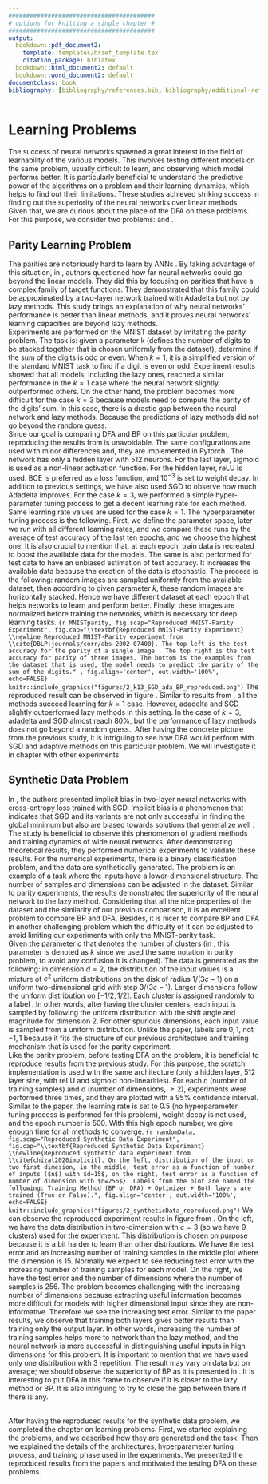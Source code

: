 ```yaml
---
#########################################
# options for knitting a single chapter #
#########################################
output:
  bookdown::pdf_document2:
    template: templates/brief_template.tex
    citation_package: biblatex
  bookdown::html_document2: default
  bookdown::word_document2: default
documentclass: book
bibliography: [bibliography/references.bib, bibliography/additional-references.bib]
---
```


# Learning Problems {#chap:chapter_2}
\minitoc <!-- this will include a mini table of contents-->

<!-- LaTeX normally does not indent the first line after a heading - however, it does so after the mini table of contents. You can manually tell it not to with \noindent -->

\noindent The success of neural networks spawned a great interest in the field of learnability of the various models. This involves testing different models on the same problem, usually difficult to learn, and observing which model performs better. It is particularly beneficial to understand the predictive power of the algorithms on a problem and their learning dynamics, which helps to find out their limitations. These studies achieved striking success in finding out the superiority of the neural networks over linear methods. Given that, we are curious about the place of the DFA on these problems. For this purpose, we consider two problems: \textbf{parity learning} and \textbf{synthetic data problem}.

## Parity Learning Problem
The parities are notoriously hard to learn by ANNs \cite{DBLP:journals/corr/abs-1807-06399}. By taking advantage of this situation, in \cite{DBLP:journals/corr/abs-2002-07400}, authors questioned how far neural networks could go beyond the linear models. They did this by focusing on parities that have a complex family of target functions. They demonstrated that this family could be approximated by a two-layer network trained with Adadelta but not by lazy methods. This study brings an explanation of why neural networks' performance is better than linear methods, and it proves neural networks' learning capacities are beyond lazy methods.\
Experiments are performed on the MNIST dataset by imitating the parity problem. The task is: given a parameter k (defines the number of digits to be stacked together that is chosen uniformly from the dataset), determine if the sum of the digits is odd or even. When $k=1$, it is a simplified version of the standard MNIST task to find if a digit is even or odd. Experiment results showed that all models, including the lazy ones, reached a similar performance in the $k=1$ case where the neural network slightly outperformed others. On the other hand, the problem becomes more difficult for the case $k=3$ because models need to compute the parity of the digits' sum. In this case, there is a drastic gap between the neural network and lazy methods. Because the predictions of lazy methods did not go beyond the random guess.\
Since our goal is comparing DFA and BP on this particular problem, reproducing the results from \cite{DBLP:journals/corr/abs-2002-07400} is unavoidable. The same configurations are used with minor differences and, they are implemented in Pytorch \cite{NEURIPS2019_9015}. The network has only a hidden layer with $512$ neurons. For the last layer, sigmoid is used as a non-linear activation function. For the hidden layer, reLU is used. BCE is preferred as a loss function, and $10^{-3}$ is set to weight decay. In addition to previous settings, we have also used SGD to observe how much Adadelta improves. For the case $k=3$, we performed a simple hyper-parameter tuning process to get a decent learning rate for each method. Same learning rate values are used for the case $k=1$. The hyperparameter tuning process is the following. First, we define the parameter space, later we run with all different learning rates, and we compare these runs by the average of test accuracy of the last ten epochs, and we choose the highest one. It is also crucial to mention that, at each epoch, train data is recreated to boost the available data for the models. The same is also performed for test data to have an unbiased estimation of test accuracy. It increases the available data because the creation of the data is stochastic. The process is the following: random images are sampled uniformly from the available dataset, then according to given parameter $k$, these random images are horizontally stacked. Hence we have different dataset at each epoch that helps networks to learn and perform better. Finally, these images are normalized before training the networks, which is necessary for deep learning tasks. 
```{r MNISTparity, fig.scap="Reproduced MNIST-Parity Experiment", fig.cap="\\textbf{Reproduced MNIST-Parity Experiment} \\newline Reproduced MNIST-Parity experiment from \\cite{DBLP:journals/corr/abs-2002-07400}. The top left is the test accuracy for the parity of a single image . The top right is the test accuracy for parity of three images. The bottom is the examples from the dataset that is used, the model needs to predict the parity of the sum of the digits." , fig.align='center', out.width='100%', echo=FALSE}
knitr::include_graphics("figures/2_k13_SGD_ada_BP_reproduced.png")
```
\noindent The reproduced result can be observed in figure \ref{fig:MNISTparity}. Similar to results from \cite{DBLP:journals/corr/abs-2002-07400}, all the methods succeed learning for $k=1$ case. However, adadelta and SGD slightly outperformed lazy methods in this setting. In the case of $k=3$, adadelta and SGD almost reach $80\%$, but the performance of lazy methods does not go beyond a random guess.\ 
After having the concrete picture from the previous study, it is intriguing to see how DFA would perform with SGD and adaptive methods on this particular problem. We will investigate it in chapter \ref{chap:chapter_3} with other experiments.

## Synthetic Data Problem
In \cite{chizat2020implicit}, the authors presented implicit bias in two-layer neural networks with cross-entropy loss trained with SGD. Implicit bias is a phenomenon that indicates that SGD and its variants are not only successful in finding the global minimum but also are biased towards solutions that generalize well \cite{yun2021unifying}. The study is beneficial to observe this phenomenon of gradient methods and training dynamics of wide neural networks. After demonstrating theoretical results, they performed numerical experiments to validate these results. For the numerical experiments, there is a binary classification problem, and the data are synthetically generated. The problem is an example of a task where the inputs have a lower-dimensional structure. The number of samples and dimensions can be adjusted in the dataset. Similar to parity experiments, the results demonstrated the superiority of the neural network to the lazy method. Considering that all the nice properties of the dataset and the similarity of our previous comparison, it is an excellent problem to compare BP and DFA. Besides, it is nicer to compare BP and DFA in another challenging problem which the difficulty of it can be adjusted to avoid limiting our experiments with only the MNIST-parity task.\
\noindent Given the parameter $c$ that denotes the number of clusters (in \cite{chizat2020implicit}, this parameter is denoted as $k$ since we used the same notation in parity problem, to avoid any confusion it is changed). The data is generated as the following: in dimension $d=2$, the distribution of the input values is a mixture of $c^2$ uniform distributions on the disk of radius $1/ (3c-1)$ on a uniform two-dimensional grid with step $3/(3c-1)$. Larger dimensions follow the uniform distribution  on $[-1/2,1/2]$. Each cluster is assigned randomly to a label \cite{chizat2020implicit}. In other words, after having the cluster centers, each input is sampled by following the uniform distribution with the shift angle and magnitude for dimension $2$. For other spurious dimensions, each input value is sampled from a uniform distribution. Unlike the paper, labels are $0,1$, not $-1,1$ because it fits the structure of our previous architecture and training mechanism that is used for the parity experiment.\
Like the parity problem, before testing DFA on the problem, it is beneficial to reproduce results from the previous study. For this purpose, the scratch implementation is used with the same architecture (only a hidden layer, $512$ layer size, with reLU and sigmoid non-linearities). For each $n$ (number of training samples) and $d$ (number of dimensions, $\geq2$), experiments were performed three times, and they are plotted with a $95\%$ confidence interval. Similar to the paper, the learning rate is set to $0.5$ (no hyperparameter tuning process is performed for this problem), weight decay is not used, and the epoch number is $500$. With this high epoch number, we give enough time for all methods to converge.
```{r randomData, fig.scap="Reproduced Synthetic Data Experiment", fig.cap="\\textbf{Reproduced Synthetic Data Experiment} \\newline{Reproduced synthetic data experiment from \\cite{chizat2020implicit}. On the left, distribution of the input on two first dimesion, in the middle, test error as a function of number of inputs ($n$) with $d=15$, on the right, test error as a function of number of dimension with $n=256$}. Labels from the plot are named the following: Training Method (BP or DFA) + Optimizer + Both layers are trained (True or False).", fig.align='center', out.width='100%', echo=FALSE}
knitr::include_graphics("figures/2_syntheticData_reproduced.png")
```
\noindent We can observe the reproduced experiment results in figure \ref{fig:randomData} from \cite{chizat2020implicit}. On the left, we have the data distribution in two-dimension with $c=3$ (so we have 9 clusters) used for the experiment. This distribution is chosen on purpose because it is a bit harder to learn than other distributions. We have the test error and an increasing number of training samples in the middle plot where the dimension is $15$. Normally we expect to see reducing test error with the increasing number of training samples for each model. On the right, we have the test error and the number of dimensions where the number of samples is $256$. The problem becomes challenging with the increasing number of dimensions because extracting useful information becomes more difficult for models with higher dimensional input since they are non-informative. Therefore we see the increasing test error. Similar to the paper results, we observe that training both layers gives better results than training only the output layer. In other words, increasing the number of training samples helps more to network than the lazy method, and the neural network is more successful in distinguishing useful inputs in high dimensions for this problem. It is important to mention that we have used only one distribution with $3$ repetition. The result may vary on data but on average; we should observe the superiority of BP as it is presented in \cite{chizat2020implicit}. It is interesting to put DFA in this frame to observe if it is closer to the lazy method or BP. It is also intriguing to try to close the gap between them if there is any.\

\noindent \textbf{Highlights} \
After having the reproduced results for the synthetic data problem, we completed the chapter on learning problems.  First, we started explaining the problems, and we described how they are generated and the task. Then we explained the details of the architectures, hyperparameter tuning process, and training phase used in the experiments. We presented the reproduced results from the papers and motivated the testing DFA on these problems.